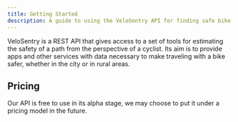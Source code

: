 ```yaml
---
title: Getting Started
description: A guide to using the VeloSentry API for finding safe bike paths.
---
```


VeloSentry is a REST API that gives access to a set of tools for estimating the safety of a path from the perspective of a cyclist.
Its aim is to provide apps and other services with data necessary to make traveling with a bike safer, whether in the city or in rural areas.

## Pricing

Our API is free to use in its alpha stage, we may choose to put it under a pricing model in the future.